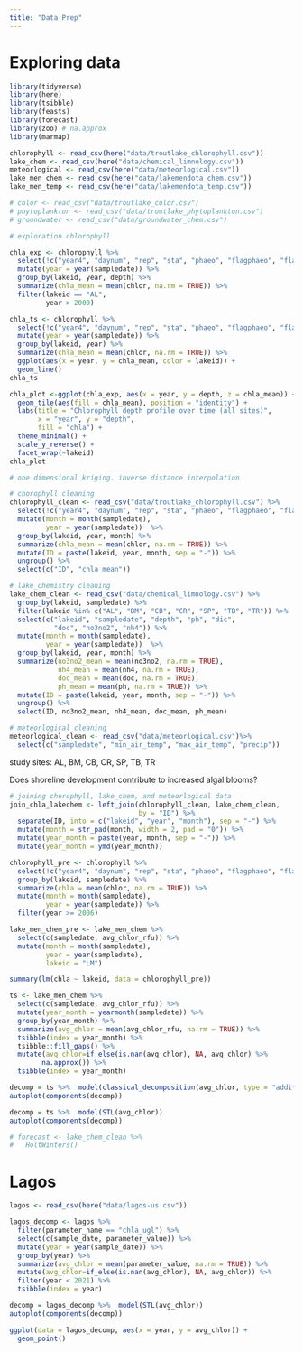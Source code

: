 ```yaml
---
title: "Data Prep"
---
```


# Exploring data

```r
library(tidyverse)
library(here)
library(tsibble)
library(feasts)
library(forecast)
library(zoo) # na.approx
library(marmap)
```

```r
chlorophyll <- read_csv(here("data/troutlake_chlorophyll.csv"))
lake_chem <- read_csv(here("data/chemical_limnology.csv"))
meteorlogical <- read_csv(here("data/meteorlogical.csv"))
lake_men_chem <- read_csv(here("data/lakemendota_chem.csv"))
lake_men_temp <- read_csv(here("data/lakemendota_temp.csv"))

# color <- read_csv("data/troutlake_color.csv")
# phytoplankton <- read_csv("data/troutlake_phytoplankton.csv")
# groundwater <- read_csv("data/groundwater_chem.csv")

```

```r
# exploration chlorophyll

chla_exp <- chlorophyll %>% 
  select(!c("year4", "daynum", "rep", "sta", "phaeo", "flagphaeo", "flagchlor")) %>% 
  mutate(year = year(sampledate)) %>% 
  group_by(lakeid, year, depth) %>% 
  summarize(chla_mean = mean(chlor, na.rm = TRUE)) %>% 
  filter(lakeid == "AL",
         year > 2000)

chla_ts <- chlorophyll %>% 
  select(!c("year4", "daynum", "rep", "sta", "phaeo", "flagphaeo", "flagchlor")) %>% 
  mutate(year = year(sampledate)) %>%
  group_by(lakeid, year) %>% 
  summarize(chla_mean = mean(chlor, na.rm = TRUE)) %>% 
  ggplot(aes(x = year, y = chla_mean, color = lakeid)) +
  geom_line()
chla_ts

```

```r
chla_plot <-ggplot(chla_exp, aes(x = year, y = depth, z = chla_mean)) +
  geom_tile(aes(fill = chla_mean), position = "identity") +
  labs(title = "Chlorophyll depth profile over time (all sites)", 
       x = "year", y = "depth",
       fill = "chla") +
  theme_minimal() +
  scale_y_reverse() +
  facet_wrap(~lakeid)
chla_plot

# one dimensional kriging. inverse distance interpolation
```

```r
# chorophyll cleaning
chlorophyll_clean <- read_csv("data/troutlake_chlorophyll.csv") %>% 
  select(!c("year4", "daynum", "rep", "sta", "phaeo", "flagphaeo", "flagchlor")) %>%
  mutate(month = month(sampledate),
         year = year(sampledate))  %>% 
  group_by(lakeid, year, month) %>% 
  summarize(chla_mean = mean(chlor, na.rm = TRUE)) %>% 
  mutate(ID = paste(lakeid, year, month, sep = "-")) %>% 
  ungroup() %>% 
  select(c("ID", "chla_mean"))

# lake_chemistry cleaning
lake_chem_clean <- read_csv("data/chemical_limnology.csv") %>% 
  group_by(lakeid, sampledate) %>% 
  filter(lakeid %in% c("AL", "BM", "CB", "CR", "SP", "TB", "TR")) %>% 
  select(c("lakeid", "sampledate", "depth", "ph", "dic",
           "doc", "no3no2", "nh4")) %>% 
  mutate(month = month(sampledate),
         year = year(sampledate))  %>% 
  group_by(lakeid, year, month) %>% 
  summarize(no3no2_mean = mean(no3no2, na.rm = TRUE),
            nh4_mean = mean(nh4, na.rm = TRUE),
            doc_mean = mean(doc, na.rm = TRUE),
            ph_mean = mean(ph, na.rm = TRUE)) %>% 
  mutate(ID = paste(lakeid, year, month, sep = "-")) %>% 
  ungroup() %>% 
  select(ID, no3no2_mean, nh4_mean, doc_mean, ph_mean)

# meteorlogical cleaning
meteorlogical_clean <- read_csv("data/meteorlogical.csv")%>% 
  select(c("sampledate", "min_air_temp", "max_air_temp", "precip"))
```

study sites: AL, BM, CB, CR, SP, TB, TR

Does shoreline development contribute to increased algal blooms?

```r
# joining chorophyll, lake_chem, and meteorlogical data
join_chla_lakechem <- left_join(chlorophyll_clean, lake_chem_clean, 
                                by = "ID") %>% 
  separate(ID, into = c("lakeid", "year", "month"), sep = "-") %>%
  mutate(month = str_pad(month, width = 2, pad = "0")) %>% 
  mutate(year_month = paste(year, month, sep = "-")) %>% 
  mutate(year_month = ymd(year_month))

```

```r
chlorophyll_pre <- chlorophyll %>% 
  select(!c("year4", "daynum", "rep", "sta", "phaeo", "flagphaeo", "flagchlor")) %>%
  group_by(lakeid, sampledate) %>% 
  summarize(chla = mean(chlor, na.rm = TRUE)) %>% 
  mutate(month = month(sampledate),
         year = year(sampledate)) %>% 
  filter(year >= 2006)

lake_men_chem_pre <- lake_men_chem %>% 
  select(c(sampledate, avg_chlor_rfu)) %>% 
  mutate(month = month(sampledate),
         year = year(sampledate),
         lakeid = "LM")
```

```r
summary(lm(chla ~ lakeid, data = chlorophyll_pre))
```

```r
ts <- lake_men_chem %>% 
  select(c(sampledate, avg_chlor_rfu)) %>% 
  mutate(year_month = yearmonth(sampledate)) %>% 
  group_by(year_month) %>% 
  summarize(avg_chlor = mean(avg_chlor_rfu, na.rm = TRUE)) %>% 
  tsibble(index = year_month) %>% 
  tsibble::fill_gaps() %>% 
  mutate(avg_chlor=if_else(is.nan(avg_chlor), NA, avg_chlor) %>% 
        na.approx()) %>% 
  tsibble(index = year_month) 

decomp = ts %>%  model(classical_decomposition(avg_chlor, type = "additive"))
autoplot(components(decomp))
```

```r
decomp = ts %>%  model(STL(avg_chlor))
autoplot(components(decomp))
```

```r
# forecast <- lake_chem_clean %>% 
#   HoltWinters()
```

# Lagos

```r
lagos <- read_csv(here("data/lagos-us.csv")) 

lagos_decomp <- lagos %>% 
  filter(parameter_name == "chla_ugl") %>% 
  select(c(sample_date, parameter_value)) %>% 
  mutate(year = year(sample_date)) %>% 
  group_by(year) %>% 
  summarize(avg_chlor = mean(parameter_value, na.rm = TRUE)) %>%  
  mutate(avg_chlor=if_else(is.nan(avg_chlor), NA, avg_chlor)) %>% 
  filter(year < 2021) %>% 
  tsibble(index = year) 

decomp = lagos_decomp %>%  model(STL(avg_chlor))
autoplot(components(decomp))
```

```r
ggplot(data = lagos_decomp, aes(x = year, y = avg_chlor)) +
  geom_point()
```
